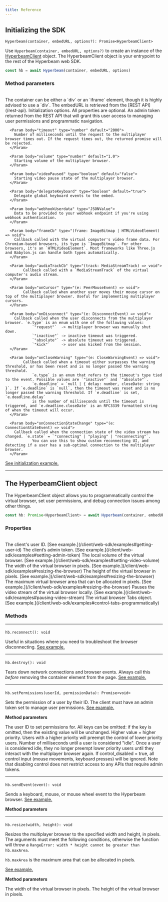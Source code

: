 ```yaml
---
title: Reference
---
```


## Initializing the SDK

`Hyperbeam(container, embedURL, options?): Promise<HyperbeamClient>`

Use `Hyperbeam(container, embedURL, options?)` to create an instance of the [HyperbeamClient](/client/web-sdk/reference#the-hyperbeamclient-object) object. The HyperbeamClient object is your entrypoint to the rest of the Hyperbeam web SDK.

```js JavaScript
const hb = await Hyperbeam(container, embedURL, options)
```

### Method parameters
<br />
<Param body="container" type="HTMLDivElement | HTMLIFrameElement">
	The container can be either a `div` or an `iframe` element, though it is highly advised to use a `div`.
</Param>

<Param body="embedURL" type="string">
	The embedURL is retrieved from the [REST API](/rest-api).
</Param>

<Param body="options" optional type="HyperbeamOptions Object">
  Initialization options. All properties are optional.
  <Expandable>
      <Param body="adminToken" type="string">
        An admin token returned from the REST API that will grant this user access to managing user permissions and programmatic navigation.
      </Param>

      <Param body="timeout" type="number" default="2000">
        Number of milliseconds until the request to the multiplayer browser times out. If the request times out, the returned promise will be rejected.
      </Param>

      <Param body="volume" type="number" default="1.0">
        Starting volume of the multiplayer browser.
      </Param>

      <Param body="videoPaused" type="boolean" default="false">
        Starting video pause state of the multiplayer browser.
      </Param>

      <Param body="delegateKeyboard" type="boolean" default="true">
        Delegate global keyboard events to the embed.
      </Param>

      <Param body="webhookUserdata" type="JSONValue">
        Data to be provided to your webhook endpoint if you're using webhook authentication.
      </Param>

      <Param body="frameCb" type="(frame: ImageBitmap | HTMLVideoElement) => void">
        Callback called with the virtual computer's video frame data. For Chromium-based browsers, its type is `ImageBitmap`. For other browsers, it's an `HTMLVideoElement`. Most frameworks like Three.js and Babylon.js can handle both types automatically.
      </Param>

      <Param body="audioTrackCb" type="(track: MediaStreamTrack) => void">
    		Callback called with a `MediaStreamTrack` of the virtual computer's audio stream.
      </Param>

      <Param body="onCursor" type="(e: PeerMouseEvent) => void">
    		Callback called when another user moves their mouse cursor on top of the multiplayer browser. Useful for implementing multiplayer cursors.
      </Param>

      <Param body="onDisconnect" type="(e: DisconnectEvent) => void">
      	Callback called when the user disconnects from the multiplayer browser. `e.type` is an enum with one of the following values:
				`"request"`  -> multiplayer browser was manually shut down.
				`"inactive"` -> inactive timeout was triggered.
				`"absolute"` -> absolute timeout was triggered.
				`"kick"`     -> user was kicked from the session.
      </Param>

      <Param body="onCloseWarning" type="(e: CloseWarningEvent) => void">
    		Callback called when a timeout either surpasses the warning threshold, or has been reset and is no longer passed the warning threshold.
				`e.type` is an enum that refers to the timeout's type tied to the event. Possible values are `"inactive"` and `"absolute"`.
				`e.deadline` = `null | { delay: number, closeDate: string }`. If `e.deadline` is `null`, then the timeout was reset and is no longer passed the warning threshold. If `e.deadline` is set, `e.deadline.delay`
				is the number of milliseconds until the timeout is triggered, and `e.deadline.closeDate` is an RFC3339 formatted string of when the timeout will occur.
      </Param>

      <Param body="onConnectionStateChange" type="(e: ConnectionStateEvent) => void">
      	Callback called when the connection state of the video stream has changed. `e.state` = `"connecting" | "playing" | "reconnecting"`.
				You can use this to show custom reconnecting UI, and detecting if a user has a sub-optimal connection to the multiplayer browser.
      </Param>
  </Expandable>
</Param>

[See initialization example.](/client/web-sdk/examples#loading-a-virtual-browser)

---
## The HyperbeamClient object

The HyperbeamClient object allows you to programmatically control the virtual browser, set user permissions, and debug connection issues among other things.

```js JavaScript
const hb: Promise<HyperbeamClient> = await Hyperbeam(container, embedURL, options)
```

### Properties
<br />
<Param body="hb.userId" type="string">
  The client's user ID. [See example.](/client/web-sdk/examples#getting-user-id)
</Param>

<Param body="hb.adminToken" type="string">
 The client’s admin token. [See example.](/client/web-sdk/examples#setting-admin-token)
</Param>

<Param body="hb.volume" type="number">
	The local volume of the virtual browser. [See example.](/client/web-sdk/examples#setting-video-volume)
</Param>

<Param body="hb.width" type="number">
  The width of the virtual browser in pixels. [See example.](/client/web-sdk/examples#resizing-the-browser)
</Param>

<Param body="hb.height" type="number">
  The height of the virtual browser in pixels. [See example.](/client/web-sdk/examples#resizing-the-browser)
</Param>

<Param body="hb.maxArea" type="number">
  The maximum virtual browser area that can be allocated in pixels. [See example.](//client/web-sdk/examples#resizing-the-browser)
</Param>

<Param body="hb.videoPaused" type="boolean">
  Pauses the video stream of the virtual browser locally. [See example.](/client/web-sdk/examples#pausing-video-stream)
</Param>

<Param body="hb.tabs" type="Tabs Object">
  The virtual browser Tabs object. [See example.](/client/web-sdk/examples#control-tabs-programmatically)
</Param>


### Methods
---
#### <Heading hidden>reconnect</Heading>
`hb.reconnect(): void`

Useful in situations where you need to troubleshoot the browser disconnecting. [See example.](/client/web-sdk/examples#manual-reconnection)

---
#### <Heading hidden>destroy</Heading>
`hb.destroy(): void`

 Tears down network connections and browser events. Always call this *before* removing the container element from the page. [See example.](/client/web-sdk/examples#destroying-the-embed)

---

#### <Heading hidden>setPermissions</Heading>
`hb.setPermissions(userId, permissionData): Promise<void>`

Sets the permission of a user by their ID. The client must have an admin token set to manage user permissions. [See example.](/client/web-sdk/examples#setting-permissions)

**Method parameters**

<Param body="userId" type="string">
	The user ID to set permissions for.
</Param>

<Param body="permissionData" type="object">
	All keys can be omitted: if the key is omitted, then the existing value will be unchanged.
	<Expandable>
		<Param body="priority" type="number" default="0">
			Higher value = higher priority. Users with a higher priority will preempt the control of lower priority users.
		</Param>
		<Param body="idle_timeout" type="number">
			Number of milliseconds until a user is considered "idle". Once a user is considered idle, they no longer preempt lower priority users until they interact with the multiplayer browser again.
		</Param>
		<Param body="control_disabled" type="boolean" default="<control_disable_default>">
			If control_disabled = true, all control input (mouse movements, keyboard presses) will be ignored. Note that disabling control does not restrict access to any APIs that require admin tokens.
		</Param>
	</Expandable>
</Param>

---

#### <Heading hidden>sendEvent</Heading>
`hb.sendEvent(event): void`

Sends a keyboard, mouse, or mouse wheel event to the Hyperbeam browser. [See example.](/client/web-sdk/examples#send-events-programmatically)

**Method parameters**

<Param body="event" type="KeyEvent | MouseEvent | WheelEvent">
</Param>

---
#### <Heading hidden>resize</Heading>
`hb.resize(width, height): void`

Resizes the multiplayer browser to the specified width and height, in pixels. The arguments must meet the following conditions, otherwise the function will throw a `RangeError: width * height cannot be greater than hb.maxArea`.

`hb.maxArea` is the maximum area that can be allocated in pixels.

[See example.](/client/web-sdk/examples#resizing-the-browser)

**Method parameters**

<Param body="width" type="number">
	The width of the virtual browser in pixels.
</Param>

<Param body="height" type="number">
	The height of the virtual browser in pixels.
</Param>
